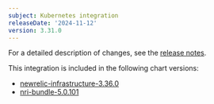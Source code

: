 ```yaml
---
subject: Kubernetes integration
releaseDate: '2024-11-12'
version: 3.31.0
---
```


For a detailed description of changes, see the [release notes](https://github.com/newrelic/nri-kubernetes/releases/tag/v3.31.0).

This integration is included in the following chart versions:
* [newrelic-infrastructure-3.36.0](https://github.com/newrelic/nri-kubernetes/releases/tag/newrelic-infrastructure-3.36.0)
* [nri-bundle-5.0.101](https://github.com/newrelic/helm-charts/releases/tag/nri-bundle-5.0.101)
